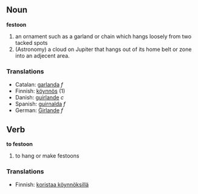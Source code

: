 == Noun ==
'''festoon'''
# an ornament such as a garland or chain which hangs loosely from two tacked spots
# (Astronomy) a cloud on Jupiter that hangs out of its home belt or zone into an adjecent area.


=== Translations ===

* Catalan: [[garlanda]] ''f''
* Finnish: [[köynnös]] (1)
* Danish: [[guirlande]] ''c''
* Spanish: [[guirnalda]] ''f''
* German: [[Girlande]] ''f''

== Verb ==
'''to festoon'''
# to hang or make festoons

=== Translations ===

* Finnish: [[koristaa köynnöksillä]]